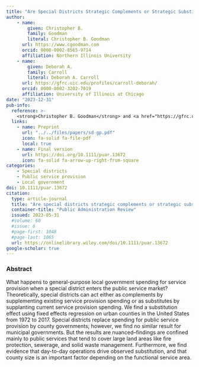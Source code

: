 ```yaml
---
title: "Are Special Districts Strategic Complements or Strategic Substitutes?"
author: 
    - name: 
        given: Christopher B.
        family: Goodman
        literal: Christopher B. Goodman
      url: https://www.cgoodman.com
      orcid: 0000-0002-8565-9714
      affiliation: Northern Illinois University
    - name: 
        given: Deborah A.
        family: Carroll
        literal: Deborah A. Carroll
      url: https://gfrc.uic.edu/profiles/carroll-deborah/
      orcid: 0000-0002-3202-7019
      affiliation: University of Illinois at Chicago
date: "2023-12-31"
pub-info:
  reference: >-
    <strong>Christopher B. Goodman</strong> and <a href="https://gfrc.uic.edu/profiles/carroll-deborah/">Deborah A. Carroll</a>. (<em>Forthcoming</em>) “Are Special Districts Strategic Complements or Strategic Substitutes?” <em>Public Administration Review</em>, doi: <a href="https://doi.org/10.1111/puar.13672" target="_blank" rel="noopener noreferrer"><code>10.1111/puar.13672</code></a>
  links:
    - name: Preprint
      url: "../../files/papers/sd-gp.pdf"
      icon: fa-solid fa-file-pdf
      local: true
    - name: Final version
      url: https://doi.org/10.1111/puar.13672
      icon: fa-solid fa-arrow-up-right-from-square
categories:
    - Special districts
    - Public service provision 
    - Local government
doi: 10.1111/puar.13672
citation:
  type: article-journal
  title: "Are special districts strategic complements or strategic substitutes?"
  container-title: "Public Administration Review"
  issued: 2023-05-31
  #volume: 60
  #issue: 6
  #page-first: 1048
  #page-last: 1065
  url: https://onlinelibrary.wiley.com/doi/10.1111/puar.13672
google-scholar: true
---
```


### Abstract
What happens to general-purpose local government spending for service provision when a special district enters the public service market? Theoretically, special districts can act either as complements by supplementing existing service provision spending or as substitutes by supplanting current service provision spending. We find a substitution effect using fixed effects regression on urban counties in the United States from 1972 to 2017. Special districts replace spending for public service provision by county governments; however, we find no similar result for municipal governments. But the results are nuanced–findings are confined mainly to public services that tend to cover large land areas like fire protection, sewerage, and solid waste management. Furthermore, we find evidence that day-to-day operations drive observed substitution, and that county size is an important factor depending on the functional service area. 